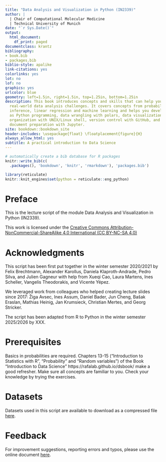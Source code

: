 ```yaml
--- 
title: "Data Analysis and Visualization in Python (IN2339)"
author: |
  | Chair of Computational Molecular Medicine
  | Technical University of Munich
date: "`r Sys.Date()`"
output:
  html_document:
    df_print: paged
documentclass: krantz
bibliography:
- book.bib
- packages.bib
biblio-style: apalike
link-citations: yes
colorlinks: yes
lot: no
lof: no
graphics: yes
urlcolor: blue
geometry: left=1.5in, right=1.5in, top=1.25in, bottom=1.25in
description: This book introduces concepts and skills that can help you tackle
  real-world data analysis challenges. It covers concepts from probability, statistical
  inference, linear regression and machine learning and helps you develop skills such
  as Python programming, data wrangling with polars, data visualization with plotnine, file
  organization with UNIX/Linux shell, version control with GitHub, and reproducible
  document preparation with Jupyter.
site: bookdown::bookdown_site
header-includes: \usepackage{float} \floatplacement{figure}{H}
always_allow_html: yes
subtitle: A practical introduction to Data Science
---
```



```r
# automatically create a bib database for R packages
knitr::write_bib(c(
  .packages(), 'bookdown', 'knitr', 'rmarkdown'), 'packages.bib')

library(reticulate)
knitr::knit_engines$set(python = reticulate::eng_python)

```




# Preface {-}


This is the lecture script of the module Data Analysis and Visualization in Python (IN2339).

This work is licensed under the [Creative Commons Attribution-NonCommercial-ShareAlike 4.0 International (CC BY-NC-SA 4.0)](https://creativecommons.org/licenses/by-nc-sa/4.0)

# Acknowledgments {-}

This script has been first put together in the winter semester 2020/2021 by Felix Brechtmann, Alexander Karollus, Daniela Klaproth-Andrade, Pedro Silva, and Julien Gagneur with help from Xueqi Cao, Laura Martens, Ines Scheller, Vangelis Theodorakis, and Vicente Yépez.

We leveraged work from colleagues who helped creating lecture slides since 2017: Žiga Avsec, Ines Assum, Daniel Bader, Jun Cheng, Bašak Eraslan, Mathias Heinig, Jan Krumsieck, Christian Mertes, and Georg Stricker.

The script has been adapted from R to Python in the winter semester 2025/2026 by XXX.


# Prerequisites {-}
Basics in probabilities are required. Chapters 13-15 ("Introduction to Statistics with R", "Probability" and "Random variables") of the Book "Introduction to Data Science" https://rafalab.github.io/dsbook/ make a good refresher. Make sure all concepts are familiar to you. Check your knowledge by trying the exercises. 

# Datasets {.unnumbered}
Datasets used in this script are available to download as a compressed file [here](http://shorturl.at/otwxO).

# Feedback {-}
For improvement suggestions, reporting errors and typos, please use the online document [here](https://docs.google.com/document/d/1tdWmtkDaNUnQLkG_cNfJ2KLHwnaldtQwZh6pUQh8Mpc/edit?usp=sharing).

<!-- Latex commands -->
\newcommand{\bs}{\boldsymbol} 
\newcommand{\m}{\mathbf}

\newcommand{\w}{\m w} 
\newcommand{\x}{\m x}
\newcommand{\y}{\m y}

\newcommand{\X}{\m X} 
\newcommand{\I}{\m I} 

\newcommand{\E}{\operatorname{E}} 
\newcommand{\Var}{\operatorname{Var}} 
\newcommand{\Cov}{\operatorname{Cov}} 
